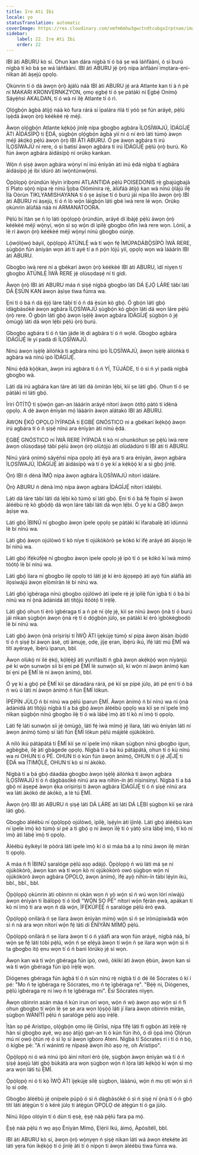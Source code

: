```yaml
---
title: Ire Ati Ibi
locale: yo
statusTranslation: automatic
coverImage: https://res.cloudinary.com/xmfm6mhw3gwctndtcubgx2rptnae/image/upload/v1740337243/small_cover_educacion_fundamental_a051170f1c.webp
sidebar:
    label: 22. Ire Ati Ibi
    order: 22
---
```

IBI àti ABURU kò sí. Ohun kan dára nígbà tí ó bá ṣe wá láǹfààní, ó sì burú nígbà tí kò bá ṣe wá láǹfààní. IBI àti ABURU jẹ́ ọ̀rọ̀ nípa àǹfààní ìmọtara-ẹni-nìkan àti àṣejù ọpọlọ.

Ọkùnrin tí ó dá àwọn ọ̀rọ̀ àjálù náà IBI àti ABURU jẹ́ ará Atlante kan tí à ń pè ní MAKARI KRONVERNKZYON, ọmọ ẹgbẹ́ tí ó ṣe pàtàkì ní Ẹgbẹ́ Onímọ̀ Sáyẹ́ǹsì AKALDAN, tí ó wà ní ilẹ̀ Atlante tí ó rì.

Ọlọ́gbọ́n àgbà àtijọ́ náà kò fura rárá sí ìpalára ńlá tí yóò ṣe fún aráyé, pẹ̀lú ìṣẹ̀dá àwọn ọ̀rọ̀ kéékèé rẹ̀ méjì.

Àwọn ọlọ́gbọ́n Atlante kẹ́kọ̀ọ́ jinlẹ̀ nípa gbogbo agbára ÌLỌSÍWAJÚ, ÌDÁGÍJẸ́ ÀTI ÀÌDÁSÍPỌ̀ ti Ẹ̀DÁ, ṣùgbọ́n ọlọ́gbọ́n àgbà yìí ni ó ní èrò láti túmọ̀ àwọn méjì àkọ́kọ́ pẹ̀lú àwọn ọ̀rọ̀ IBI ÀTI ABURU. Ó pe àwọn agbára ti irú ÌLỌSÍWAJÚ ní rere, ó sì batisí àwọn agbára ti irú ÌDÁGÍJẸ́ pẹ̀lú ọ̀rọ̀ burú. Kò fún àwọn agbára àìdásípọ̀ ní orúkọ kankan.

Wọ́n ń ṣiṣẹ́ àwọn agbára wọ̀nyí ní inú ènìyàn àti inú ẹ̀dá nígbà tí agbára àìdásípọ̀ jẹ́ ibi ìdúró àti ìwọ̀ntúnwọ̀nsì.

Ọ̀pọ̀lọpọ̀ ọ̀rúndún lẹ́yìn ìrìbọmi ATLANTIDA pẹ̀lú POISEDONIS rẹ̀ gbajúgbajà tí Plato sọ̀rọ̀ nípa rẹ̀ nínú Ìjọba Olómìnira rẹ̀, àlùfáà àtijọ́ kan wà nínú ọ̀làjú ilẹ̀ Ìlà Oòrùn TIKLYAMISHAYANA tí ó ṣe àṣìṣe tí ó burú jáì nípa lílo àwọn ọ̀rọ̀ IBI àti ABURU ní àṣejù, tí ó ń lò wọ́n láìgbọ́n láti gbé ìwà rere lé wọn. Orúkọ ọkùnrin àlùfáà náà ni ARMANATOORA.

Pẹ̀lú bí ìtàn ṣe ń lọ láti ọ̀pọ̀lọpọ̀ ọ̀rúndún, aráyé di ìbàjẹ́ pẹ̀lú àwọn ọ̀rọ̀ kéékèé méjì wọ̀nyí, wọ́n sì sọ wọ́n di ìpìlẹ̀ gbogbo òfin ìwà rere wọn. Lónìí, a lè rí àwọn ọ̀rọ̀ kéékèé méjì wọ̀nyí nínú gbogbo oúnjẹ.

Lọ́wọ́lọ́wọ́ báyìí, ọ̀pọ̀lọpọ̀ ÀTÚNLẸ̀ wà tí wọ́n fẹ́ ÌMÚPADÀBỌ̀SÍPÒ ÌWÀ RERE, ṣùgbọ́n fún àníyàn wọn àti ti ayé tí a ń pọ́n lójú yìí, ọpọlọ wọn wà láàárín IBI àti ABURU.

Gbogbo ìwà rere ni a gbékarí àwọn ọ̀rọ̀ kéékèé IBI àti ABURU, ìdí nìyẹn tí gbogbo ÀTÚNLẸ̀ ÌWÀ RERE jẹ́ olùsọdaṣẹ́ ní ti gidi.

Àwọn ọ̀rọ̀ IBI àti ABURU máa ń ṣiṣẹ́ nígbà gbogbo láti DÁ ẸJỌ́ LÁRE tàbí láti DÁ Ẹ̀SÙN KAN àwọn àṣìṣe tiwa fúnra wa.

Ẹni tí ó bá ń dá ẹ̀jọ́ láre tàbí tí ó ń dá ẹ̀sùn kò gbọ́. Ó gbọ́n láti gbọ́ ìdàgbàsókè àwọn agbára ÌLỌSÍWAJÚ ṣùgbọ́n kò gbọ́n láti dá wọn láre pẹ̀lú ọ̀rọ̀ rere. Ó gbọ́n láti gbọ́ àwọn ìṣẹ̀lẹ̀ àwọn agbára ÌDÁGÍJẸ́ ṣùgbọ́n ó jẹ́ òmùgọ̀ láti dá wọn lẹ́bi pẹ̀lú ọ̀rọ̀ burú.

Gbogbo agbára tí ó ń tàn jáde lè di agbára tí ó ń wọlé. Gbogbo agbára ÌDÁGÍJẸ́ lè yí padà di ÌLỌSÍWAJÚ.

Nínú àwọn ìṣẹ̀lẹ̀ àìlóǹkà ti agbára nínú ipò ÌLỌSÍWAJÚ, àwọn ìṣẹ̀lẹ̀ àìlóǹkà ti agbára wà nínú ipò ÌDÁGÍJẸ́.

Nínú ẹ̀dá kọ̀ọ̀kan, àwọn irú agbára tí ó ń YÍ, TÚJÁDE, tí ó sì ń yí padà nígbà gbogbo wà.

Láti dá irú agbára kan láre àti láti dá òmíràn lẹ́bi, kìí ṣe láti gbọ́. Ohun tí ó ṣe pàtàkì ni láti gbọ́.

Ìrírí ÒTÍTỌ́ ti ṣọ̀wọ́n gan-an láàárín aráyé nítorí àwọn òtítọ́ pàtó ti ìdènà ọpọlọ. A dè àwọn ènìyàn mọ́ láàárín àwọn alátakò IBI àti ABURU.

ÀWỌN Ẹ̀KỌ́ ỌPỌLỌ ÌYÍPADÀ ti ẸGBẸ́ GNÓSTICO ni a gbékarí ìkẹ́kọ̀ọ́ àwọn irú agbára tí ó ń ṣiṣẹ́ nínú ara ènìyàn àti nínú ẹ̀dá.

ẸGBẸ́ GNÓSTICO ní ÌWÀ RERE ÌYÍPADÀ tí kò ní ohunkóhun ṣe pẹ̀lú ìwà rere àwọn olùsọdaṣẹ́ tàbí pẹ̀lú àwọn ọ̀rọ̀ olùtọ́jú àti olùdádúró ti IBI àti ti ABURU.

Nínú yàrá onímọ̀ sáyẹ́ǹsì nípa ọpọlọ àti ẹ̀yà ara ti ara ènìyàn, àwọn agbára ÌLỌSÍWAJÚ, ÌDÁGÍJẸ́ àti àìdásípọ̀ wà tí ó yẹ kí a kẹ́kọ̀ọ́ kí a sì gbọ́ jinlẹ̀.

Ọ̀rọ̀ IBI ń dènà ÌMỌ̀ nípa àwọn agbára ÌLỌSÍWAJÚ nítorí ìdáláre.

Ọ̀rọ̀ ABURU ń dènà ìmọ̀ nípa àwọn agbára ÌDÁGÍJẸ́ nítorí ìdálẹ́bi.

Láti dá láre tàbí láti dá lẹ́bi kò túmọ̀ sí láti gbọ́. Ẹni tí ó bá fẹ́ fòpin sí àwọn àléébù rẹ̀ kò gbọ́dọ̀ dá wọn láre tàbí láti dá wọn lẹ́bi. Ó yẹ kí a GBỌ́ àwọn àṣìṣe wa.

Láti gbọ́ ÌBINÚ ní gbogbo àwọn ìpele ọpọlọ ṣe pàtàkì kí ìfarabalẹ̀ àti ìdùnnú lè bí nínú wa.

Láti gbọ́ àwọn ojúlówó tí kò níye ti ojúkòkòrò ṣe kókó kí ìfẹ́ aráyé àti àìṣojo lè bí nínú wa.

Láti gbọ́ ìfẹ́kúfẹ̀ẹ́ ní gbogbo àwọn ìpele ọpọlọ jẹ́ ipò tí ó ṣe kókó kí ìwà mímọ́ tòótọ́ lè bí nínú wa.

Láti gbọ́ ìlara ní gbogbo ilẹ̀ ọpọlọ tó láti jẹ́ kí èrò àjọṣepọ̀ àti ayọ̀ fún aláfíà àti ìlọsíwájú àwọn ẹlòmíràn lè bí nínú wa.

Láti gbọ́ ìgbéraga nínú gbogbo ojúlówó àti ìpele rẹ̀ jẹ́ ìpìlẹ̀ fún ìgbà tí ó bá bí nínú wa ní ọ̀nà àdánidá àti títọ́jú ìtóòtọ́ ti ìrẹ̀lẹ̀.

Láti gbọ́ ohun tí èrò ìgbéraga tí a ń pè ní ọ̀lẹ jẹ́, kìí ṣe nínú àwọn ọ̀nà tí ó burú jáì nìkan ṣùgbọ́n àwọn ọ̀nà rẹ̀ tí ó dọ́gbọ́n jùlọ, ṣe pàtàkì kí èrò ìgbòkègbodò lè bí nínú wa.

Láti gbọ́ àwọn ọ̀nà oríṣiríṣi ti ÌWỌ̀ ÀTI ìjẹkújẹ túmọ̀ sí pípa àwọn àìsàn ibùdó tí ó ń ṣiṣẹ́ bí àwọn àsè, ọtí àmujẹ, ọdẹ, jíjẹ ẹran, ìbẹ̀rù ikú, ìfẹ́ láti mú Ẹ̀MÍ wà títí ayérayé, ìbẹ̀rù ìparun, bbl.

Àwọn olùkọ́ ní ilé ẹ̀kọ́, kọ́lẹ́ẹ̀jì àti yunifásítì ń gbà àwọn akẹ́kọ̀ọ́ wọn níyànjú pé kí wọ́n sunwọ̀n síi bí ẹni pé Ẹ̀MÍ lè sunwọ̀n síi, kí wọ́n ní àwọn ànímọ́ kan bí ẹni pé Ẹ̀MÍ lè ní àwọn ànímọ́, bbl.

Ó yẹ kí a gbọ́ pé Ẹ̀MÍ kìí ṣe dáradára rárá, pé kìí ṣe pípé jùlọ, àti pé ẹni tí ó bá ń wù ú láti ní àwọn ànímọ́ ń fún Ẹ̀MÍ lókun.

ÌPÉPÍN JÙLỌ ń bí nínú wa pẹ̀lú ìparun Ẹ̀MÍ. Àwọn ànímọ́ ń bí nínú wa ní ọ̀nà àdánidá àti títọ́jú nígbà tí a bá gbọ́ àwọn àléébù ọpọlọ wa kìí ṣe ní ìpele ìmọ̀ nìkan ṣùgbọ́n nínú gbogbo ilẹ̀ tí ó wà lábẹ́ ìmọ̀ àti tí kò ní ìmọ̀ ti ọpọlọ.

Láti fẹ́ láti sunwọ̀n síi jẹ́ òmùgọ̀, láti fẹ́ ìwà mímọ́ jẹ́ ìlara, láti wù ènìyàn láti ní àwọn ànímọ́ túmọ̀ sí láti fún Ẹ̀MÍ lókun pẹ̀lú májèlé ojúkòkòrò.

A nílò ikú pátápátá ti Ẹ̀MÍ kìí ṣe ní ìpele ìmọ̀ nìkan ṣùgbọn nínú gbogbo igun, agbègbè, ilẹ̀ àti gbàgede ọpọlọ. Nígbà tí a bá kú pátápátá, ohun tí ó kù nínú wa ni OHUN tí ó PÉ. OHUN tí ó kún fún àwọn ànímọ́, OHUN tí ó jẹ́ JẸ́JẸ́ ti Ẹ̀DÁ wa ÌTIMỌ́LẸ̀, OHUN tí kò sí ní àkókò.

Nígbà tí a bá gbọ́ dáadáa gbogbo àwọn ìṣẹ̀lẹ̀ àìlóǹkà ti àwọn agbára ÌLỌSÍWAJÚ tí ó ń dàgbàsókè nínú ara wa níhìn-ín àti nísinsìnyí. Nígbà tí a bá gbọ́ ní àṣepé àwọn ẹ̀ka oríṣiríṣi ti àwọn agbára ÌDÁGÍJẸ́ tí ó ń ṣiṣẹ́ nínú ara wa láti àkókò dé àkókò, a lè tú Ẹ̀MÍ.

Àwọn ọ̀rọ̀ IBI àti ABURU ń ṣiṣẹ́ láti DÁ LÁRE àti láti DÁ LẸ́BI ṣùgbọn kìí ṣe rárá láti gbọ́.

Gbogbo àléébù ní ọ̀pọ̀lọpọ̀ ojúlówó, ìpìlẹ̀, ìṣẹ́yìn àti ìjìnlẹ̀. Láti gbọ́ àléébù kan ní ìpele ìmọ̀ kò túmọ̀ sí pé a ti gbọ́ ọ ní àwọn ilẹ̀ tí ó yàtọ̀ síra lábẹ́ ìmọ̀, tí kò ní ìmọ̀ àti lábẹ́ ìmọ̀ ti ọpọlọ.

Àléébù èyíkèyí lè pòórá láti ìpele ìmọ̀ kí ó sì máa bá a lọ nínú àwọn ilẹ̀ míràn ti ọpọlọ.

A máa ń fi ÌBINÚ ṣaralóge pẹ̀lú aṣọ adájọ́. Ọ̀pọ̀lọpọ̀ ń wù láti má ṣe ní ojúkòkòrò, àwọn kan wà tí wọn kò ní ojúkòkòrò owó ṣùgbọn wọ́n ní ojúkòkòrò àwọn agbára ỌPỌLỌ, àwọn ànímọ́, ìfẹ́ ayọ̀ níhìn-ín tàbí lẹ́yìn ikú, bbl., bbl., bbl.

Ọ̀pọ̀lọpọ̀ ọkùnrin àti obìnrin ni ọkàn wọn ń yọ̀ wọ́n sì ń wú wọn lórí níwájú àwọn ènìyàn ti ìbálòpọ̀ tí ó lòdì "WỌ́N SỌ PÉ" nítorí wọ́n fẹ́ràn ẹwà, apákan tí kò ní ìmọ̀ ti ara wọn ń dà wọ́n, ÌFẸ́KÚFẸ̀Ẹ́ ń ṣaralóge pẹ̀lú èrò ẹwà.

Ọ̀pọ̀lọpọ̀ onílárà ń ṣe ìlara àwọn ènìyàn mímọ́ wọ́n sì ń ṣe ìrònúpìwàdà wọ́n sì ń nà ara wọn nítorí wọ́n fẹ́ láti di ÈNÌYÀN MÍMỌ́ pẹ̀lú.

Ọ̀pọ̀lọpọ̀ onílárà ń ṣe ìlara àwọn tí ó ń yááfì ara wọn fún aráyé, nígbà náà, bí wọ́n ṣe fẹ́ láti tóbi pẹ̀lú, wọ́n ń ṣe ẹlẹ́yà àwọn tí wọ́n ń ṣe ìlara wọn wọ́n sì ń ta gbogbo itọ́ ẹnu wọn tí ó ń bani lórúkọ jẹ́ sí wọn.

Àwọn kan wà tí wọ́n gbéraga fún ipò, owó, òkìkí àti àwọn ẹ̀bùn, àwọn kan sì wà tí wọ́n gbéraga fún ipò ìrẹ̀lẹ̀ wọn.

Diógenes gbéraga fún àgbá tí ó ń sùn nínú rẹ̀ nígbà tí ó dé ilé Sócrates ó kí í pé: "Mo ń tẹ ìgbéraga rẹ Sócrates, mo ń tẹ ìgbéraga rẹ". "Bẹ́ẹ̀ ni, Diógenes, pẹ̀lú ìgbéraga rẹ ni ìwọ ń tẹ ìgbéraga mi". Èsì Sócrates nìyẹn.

Àwọn obìnrin asán máa ń kún irun orí wọn, wọ́n ń wọ̀ àwọn aṣọ wọ́n sì ń fi ohun gbogbo tí wọ́n lè ṣe ṣe ara wọn lọ́ṣọ̀ọ́ láti jí ìlara àwọn obìnrin míràn, ṣùgbọn WÁNÍTÌ pẹ̀lú ń ṣaralóge pẹ̀lú aṣọ ìrẹ̀lẹ̀.

Ìtàn sọ pé Aristipo, ọlọ́gbọ́n ọmọ ilẹ̀ Gíríìsì, nípa fífẹ́ láti fi ọgbọ́n àti ìrẹ̀lẹ̀ rẹ̀ hàn sí gbogbo ayé, wọ aṣọ àtijọ́ gan-an tí ó kún fún ihò, ó di ọ̀pá ìmọ̀ Ọlọ́run mú ní ọwọ́ ọ̀tún rẹ̀ ó sì lọ sí àwọn ìgboro Ateni. Nígbà tí Sócrates rí i tí ó ń bọ̀, ó kígbe pé: "A rí wáníntì rẹ nípasẹ̀ àwọn ihò aṣọ rẹ, oh Aristipo".

Ọ̀pọ̀lọpọ̀ ni ó wà nínú ipò àìní nítorí èrò ọ̀lẹ, ṣùgbọ́n àwọn ènìyàn wà tí ó ń ṣiṣẹ́ àṣejù láti gbọ́ bùkátà ara wọn ṣùgbọn wọ́n ń lọ́ra láti kẹ́kọ̀ọ́ kí wọ́n sì mọ ara wọn láti tú Ẹ̀MÍ.

Ọ̀pọ̀lọpọ̀ ni ó ti kọ̀ ÌWỌ̀ ÀTI ìjẹkújẹ sílẹ̀ ṣùgbọn, láàánú, wọ́n ń mu ọtí wọ́n sì ń lọ sí ọdẹ.

Gbogbo àléébù jẹ́ onípele púpọ̀ ó sì ń dàgbàsókè ó sì ń ṣiṣẹ́ ní ọ̀nà tí ó ń gbọ́ títí láti àtẹ̀gùn tí ó kéré jùlọ ti àtẹ̀gùn ỌPỌLỌ dé àtẹ̀gùn tí ó ga jùlọ.

Nínú ìlọ́po olóyin tí ó dùn ti ẹsẹ̀, ẹ̀ṣẹ̀ náà pẹ̀lú fara pa mọ́.

Ẹ̀ṣẹ̀ náà pẹ̀lú ń wọ aṣọ Ènìyàn Mímọ́, Ẹlẹ́rìí Ikú, àìmọ́, Àpósítélì, bbl.

IBI àti ABURU kò sí, àwọn ọ̀rọ̀ wọ̀nyẹn ń ṣiṣẹ́ nìkan láti wá àwọn ètekéte àti láti yẹra fún ìkẹ́kọ̀ọ́ tí ó jinlẹ̀ àti tí ó nípọn ti àwọn àléébù tiwa fúnra wa.

